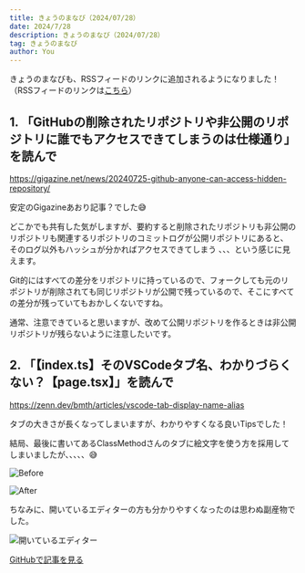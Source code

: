 ```yaml
---
title: きょうのまなび（2024/07/28）
date: 2024/7/28
description: きょうのまなび（2024/07/28）
tag: きょうのまなび
author: You
---
```


きょうのまなびも、RSSフィードのリンクに追加されるようになりました！
（RSSフィードのリンクは[こちら](/feed.xml)）

## 1. 「GitHubの削除されたリポジトリや非公開のリポジトリに誰でもアクセスできてしまうのは仕様通り」を読んで

https://gigazine.net/news/20240725-github-anyone-can-access-hidden-repository/

安定のGigazineあおり記事？でした😅

どこかでも共有した気がしますが、要約すると削除されたリポジトリも非公開のリポジトリも関連するリポジトリのコミットログが公開リポジトリにあると、
そのログ以外もハッシュが分かればアクセスできてしまう
、、、という感じに見えます。

Git的にはすべての差分をリポジトリに持っているので、フォークしても元のリポジトリが削除されても同じリポジトリが公開で残っているので、そこにすべての差分が残っていてもおかしくないですね。

通常、注意できていると思いますが、改めて公開リポジトリを作るときは非公開リポジトリが残らないように注意したいです。

## 2. 「【index.ts】そのVSCodeタブ名、わかりづらくない？【page.tsx】」を読んで

https://zenn.dev/bmth/articles/vscode-tab-display-name-alias

タブの大きさが長くなってしまいますが、わかりやすくなる良いTipsでした！

結局、最後に書いてあるClassMethodさんのタブに絵文字を使う方を採用してしまいましたが、、、、、😅

![Before](/images/posts/20240728/before.png)

![After](/images/posts/20240728/after.png)

ちなみに、開いているエディターの方も分かりやすくなったのは思わぬ副産物でした。

![開いているエディター](/images/posts/20240728/hiraiteiru-editor.png)


[GitHubで記事を見る](https://github.com/kght6123/kght6123.page-v2/blob/main/pages/posts/todays-lesson/20240728.mdx)
